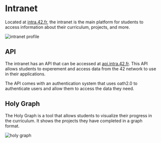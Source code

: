 # Intranet

Located at [intra.42.fr](http://intra.42.fr), the intranet is the main platform for students to access information about their curriculum, projects, and more.

![intranet profile](/images/wiki/profile.png)

## API

The intranet has an API that can be accessed at [api.intra.42.fr](http://api.intra.42.fr). This API allows students to experement and access data from the 42 network to use in their applications.

The API comes with an authentication system that uses oath2.0 to authenticate users and allow them to access the data they need.

## Holy Graph

The Holy Graph is a tool that allows students to visualize their progress in the curriculum. It shows the projects they have completed in a graph format.

![holy graph](/images/wiki/cursus-graph.png)
